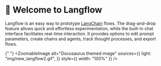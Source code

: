 # 👋 Welcome to Langflow

Langflow is an easy way to prototype [LangChain](https://github.com/hwchase17/langchain) flows. The drag-and-drop feature allows quick and effortless experimentation, while the built-in chat interface facilitates real-time interaction. It provides options to edit prompt parameters, create chains and agents, track thought processes, and export flows.


{" "}
<ZoomableImage
  alt="Docusaurus themed image"
  sources={{
    light: "img/new_langflow2.gif",
  }}
  style={{ width: "100%" }}
/>
